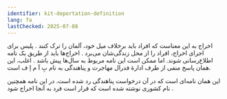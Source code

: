 ```yaml
---
identifier: kit-deportation-definition
lang: fa
lastChecked: 2025-07-08
---
```


اخراج به این معناست که افراد باید برخلاف میل خود، آلمان را ترک کنند
.
پلیس برای اجرای اخراج، افراد را از محل زندگی‌شان می‌برد
.
اخراج‌ها باید از طریق یک نامه اطلاع‌رسانی شوند. اما ممکن است این نامه مربوط به سال‌ها پیش باشد
.
اغلب، این همان پاسخ منفی از طرف ادارهٔ فدرال مهاجرت و پناهندگی به نام بِ آ م اِ ف است.

این همان نامه‌ای است که در آن درخواست پناهندگی رد شده است. در این نامه همچنین نام کشوری نوشته شده است که قرار است فرد به آنجا اخراج شود
.
